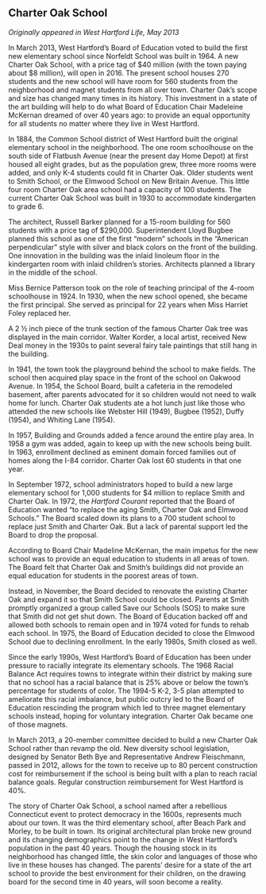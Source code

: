 ## Charter Oak School {-}

*Originally appeared in West Hartford Life, May 2013*

In March 2013, West Hartford’s Board of Education voted to build the first new elementary school since Norfeldt School was built in 1964. A new Charter Oak School, with a price tag of $40 million (with the town paying about $8 million), will open in 2016. The present school houses 270 students and the new school will have room for 560 students from the neighborhood and magnet students from all over town. Charter Oak’s scope and size has changed many times in its history. This investment in a state of the art building will help to do what Board of Education Chair Madeleine McKernan dreamed of over 40 years ago: to provide an equal opportunity for all students no matter where they live in West Hartford.

In 1884, the Common School district of West Hartford built the original elementary school in the neighborhood. The one room schoolhouse on the south side of Flatbush Avenue (near the present day Home Depot) at first housed all eight grades, but as the population grew, three more rooms were added, and only K-4 students could fit in Charter Oak. Older students went to Smith School, or the Elmwood School on New Britain Avenue. This little four room Charter Oak area school had a capacity of 100 students. The current Charter Oak School was built in 1930 to accommodate kindergarten to grade 6.

The architect, Russell Barker planned for a 15-room building for 560 students with a price tag of $290,000. Superintendent Lloyd Bugbee planned this school as one of the first “modern” schools in the “American perpendicular” style with silver and black colors on the front of the building. One innovation in the building was the inlaid linoleum floor in the kindergarten room with inlaid children’s stories. Architects planned a library in the middle of the school.

Miss Bernice Patterson took on the role of teaching principal of the 4-room schoolhouse in 1924. In 1930, when the new school opened, she became the first principal. She served as principal for 22 years when Miss Harriet Foley replaced her.

A 2 ½ inch piece of the trunk section of the famous Charter Oak tree was displayed in the main corridor. Walter Korder, a local artist, received New Deal money in the 1930s to paint several fairy tale paintings that still hang in the building.

In 1941, the town took the playground behind the school to make fields. The school then acquired play space in the front of the school on Oakwood Avenue. In 1954, the School Board, built a cafeteria in the remodeled basement, after parents advocated for it so children would not need to walk home for lunch. Charter Oak students ate a hot lunch just like those who attended the new schools like Webster Hill (1949), Bugbee (1952), Duffy (1954), and Whiting Lane (1954).

In 1957, Building and Grounds added a fence around the entire play area. In 1958 a gym was added, again to keep up with the new schools being built. In 1963, enrollment declined as eminent domain forced families out of homes along the I-84 corridor. Charter Oak lost 60 students in that one year.

In September 1972, school administrators hoped to build a new large elementary school for 1,000 students for $4 million to replace Smith and Charter Oak. In 1972, the *Hartford Courant* reported that the Board of Education wanted “to replace the aging Smith, Charter Oak and Elmwood Schools.” The Board scaled down its plans to a 700 student school to replace just Smith and Charter Oak. But a lack of parental support led the Board to drop the proposal.

According to Board Chair Madeline McKernan, the main impetus for the new school was to provide an equal education to students in all areas of town. The Board felt that Charter Oak and Smith’s buildings did not provide an equal education for students in the poorest areas of town.

Instead, in November, the Board decided to renovate the existing Charter Oak and expand it so that Smith School could be closed. Parents at Smith promptly organized a group called Save our Schools (SOS) to make sure that Smith did not get shut down. The Board of Education backed off and allowed both schools to remain open and in 1974 voted for funds to rehab each school. In 1975, the Board of Education decided to close the Elmwood School due to declining enrollment. In the early 1980s, Smith closed as well.

Since the early 1990s, West Hartford’s Board of Education has been under pressure to racially integrate its elementary schools. The 1968 Racial Balance Act requires towns to integrate within their district by making sure that no school has a racial balance that is 25% above or below the town’s percentage for students of color. The 1994-5 K-2, 3-5 plan attempted to ameliorate this racial imbalance, but public outcry led to the Board of Education rescinding the program which led to three magnet elementary schools instead, hoping for voluntary integration. Charter Oak became one of those magnets.

In March 2013, a 20-member committee decided to build a new Charter Oak School rather than revamp the old. New diversity school legislation, designed by Senator Beth Bye and Representative Andrew Fleischmann, passed in 2012, allows for the town to receive up to 80 percent construction cost for reimbursement if the school is being built with a plan to reach racial balance goals. Regular construction reimbursement for West Hartford is 40%.

The story of Charter Oak School, a school named after a rebellious Connecticut event to protect democracy in the 1600s, represents much about our town. It was the third elementary school, after Beach Park and Morley, to be built in town. Its original architectural plan broke new ground and its changing demographics point to the change in West Hartford’s population in the past 40 years. Though the housing stock in its neighborhood has changed little, the skin color and languages of those who live in these houses has changed. The parents’ desire for a state of the art school to provide the best environment for their children, on the drawing board for the second time in 40 years, will soon become a reality.
